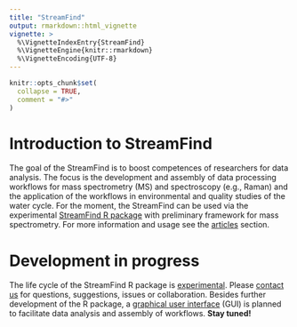 ```yaml
---
title: "StreamFind"
output: rmarkdown::html_vignette
vignette: >
  %\VignetteIndexEntry{StreamFind}
  %\VignetteEngine{knitr::rmarkdown}
  %\VignetteEncoding{UTF-8}
---
```


```r
knitr::opts_chunk$set(
  collapse = TRUE,
  comment = "#>"
)
```

# Introduction to StreamFind

The goal of the StreamFind is to boost competences of researchers for data analysis. The focus is the development and assembly of data processing workflows for mass spectrometry (MS) and spectroscopy (e.g., Raman) and the application of the workflows in environmental and quality studies of the water cycle. For the moment, the StreamFind can be used via the experimental [StreamFind R package](https://github.com/odea-project?tab=repositories) with preliminary framework for mass spectrometry. For more information and usage see the [articles](https://odea-project.github.io/StreamFind/articles/index.html) section.

# Development in progress

The life cycle of the StreamFind R package is [experimental](https://lifecycle.r-lib.org/articles/stages.html). Please [contact us](mailto:cunha@iuta.de) for questions, suggestions, issues or collaboration. Besides further development of the R package, a [graphical user interface](https://github.com/odea-project/StreamFind-App) (GUI) is planned to facilitate data analysis and assembly of workflows. **Stay tuned!**
